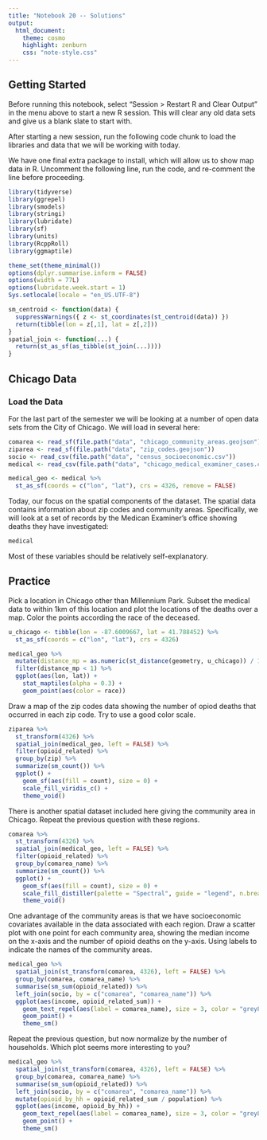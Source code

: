 ```yaml
---
title: "Notebook 20 -- Solutions"
output:
  html_document:
    theme: cosmo
    highlight: zenburn
    css: "note-style.css"
---
```


## Getting Started

Before running this notebook, select "Session > Restart R and Clear Output" in
the menu above to start a new R session. This will clear any old data sets and
give us a blank slate to start with.

After starting a new session, run the following code chunk to load the
libraries and data that we will be working with today.

We have one final extra package to install, which will allow us to show map
data in R. Uncomment the following line, run the code, and re-comment the
line before proceeding.

```r
library(tidyverse)
library(ggrepel)
library(smodels)
library(stringi)
library(lubridate)
library(sf)
library(units)
library(RcppRoll)
library(ggmaptile)

theme_set(theme_minimal())
options(dplyr.summarise.inform = FALSE)
options(width = 77L)
options(lubridate.week.start = 1)
Sys.setlocale(locale = "en_US.UTF-8")

sm_centroid <- function(data) {
  suppressWarnings({ z <- st_coordinates(st_centroid(data)) })
  return(tibble(lon = z[,1], lat = z[,2]))
}
spatial_join <- function(...) {
  return(st_as_sf(as_tibble(st_join(...))))
}
```

## Chicago Data

### Load the Data

For the last part of the semester we will be looking at a number of open
data sets from the City of Chicago. We will load in several here:

```r
comarea <- read_sf(file.path("data", "chicago_community_areas.geojson"))
ziparea <- read_sf(file.path("data", "zip_codes.geojson"))
socio <- read_csv(file.path("data", "census_socioeconomic.csv"))
medical <- read_csv(file.path("data", "chicago_medical_examiner_cases.csv.gz"))

medical_geo <- medical %>%
  st_as_sf(coords = c("lon", "lat"), crs = 4326, remove = FALSE)
```

Today, our focus on the spatial components of the dataset. The spatial data
contains information about zip codes and community areas. Specifically, we
will look at a set of records by the Medican Examiner's office showing
deaths they have investigated:

```r
medical
```

Most of these variables should be relatively self-explanatory.

## Practice

Pick a location in Chicago other than Millennium Park. Subset the medical data
to within 1km of this location and plot the locations of the deaths over a
map. Color the points according the race of the deceased.

```r
u_chicago <- tibble(lon = -87.6009667, lat = 41.788452) %>%
  st_as_sf(coords = c("lon", "lat"), crs = 4326)

medical_geo %>%
  mutate(distance_mp = as.numeric(st_distance(geometry, u_chicago)) / 1000) %>%
  filter(distance_mp < 1) %>%
  ggplot(aes(lon, lat)) +
    stat_maptiles(alpha = 0.3) +
    geom_point(aes(color = race))
```

Draw a map of the zip codes data showing the number of opiod deaths that
occurred in each zip code. Try to use a good color scale.

```r
ziparea %>%
  st_transform(4326) %>%
  spatial_join(medical_geo, left = FALSE) %>%
  filter(opioid_related) %>%
  group_by(zip) %>%
  summarize(sm_count()) %>%
  ggplot() +
    geom_sf(aes(fill = count), size = 0) +
    scale_fill_viridis_c() +
    theme_void()
```

There is another spatial dataset included here giving the community area in
Chicago. Repeat the previous question with these regions.

```r
comarea %>%
  st_transform(4326) %>%
  spatial_join(medical_geo, left = FALSE) %>%
  filter(opioid_related) %>%
  group_by(comarea_name) %>%
  summarize(sm_count()) %>%
  ggplot() +
    geom_sf(aes(fill = count), size = 0) +
    scale_fill_distiller(palette = "Spectral", guide = "legend", n.breaks = 10) +
    theme_void()
```

One advantage of the community areas is that we have socioeconomic covariates
available in the data associated with each region. Draw a scatter plot with one
point for each community area, showing the median income on the x-axis and the
number of opioid deaths on the y-axis. Using labels to indicate the names of
the community areas.

```r
medical_geo %>%
  spatial_join(st_transform(comarea, 4326), left = FALSE) %>%
  group_by(comarea, comarea_name) %>%
  summarise(sm_sum(opioid_related)) %>%
  left_join(socio, by = c("comarea", "comarea_name")) %>%
  ggplot(aes(income, opioid_related_sum)) +
    geom_text_repel(aes(label = comarea_name), size = 3, color = "grey85") +
    geom_point() +
    theme_sm()
```

Repeat the previous question, but now normalize by the number of households.
Which plot seems more interesting to you?

```r
medical_geo %>%
  spatial_join(st_transform(comarea, 4326), left = FALSE) %>%
  group_by(comarea, comarea_name) %>%
  summarise(sm_sum(opioid_related)) %>%
  left_join(socio, by = c("comarea", "comarea_name")) %>%
  mutate(opioid_by_hh = opioid_related_sum / population) %>%
  ggplot(aes(income, opioid_by_hh)) +
    geom_text_repel(aes(label = comarea_name), size = 3, color = "grey85") +
    geom_point() +
    theme_sm()
```
